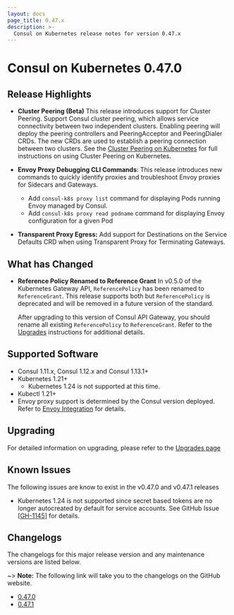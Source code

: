 ```yaml
---
layout: docs
page_title: 0.47.x
description: >-
  Consul on Kubernetes release notes for version 0.47.x
---
```


# Consul on Kubernetes 0.47.0

## Release Highlights

- **Cluster Peering (Beta)** This release introduces support for Cluster Peering.  Support Consul cluster peering, which allows service connectivity between two independent clusters. Enabling peering will deploy the peering controllers and PeeringAcceptor and PeeringDialer CRDs. The new CRDs are used to establish a peering connection between two clusters. See the [Cluster Peering on Kubernetes](/docs/connect/cluster-peering/k8s) for full instructions on using Cluster Peering on Kubernetes.
  
- **Envoy Proxy Debugging  CLI Commands**: This release introduces new commands to quickly identify proxies and troubleshoot Envoy proxies for Sidecars and Gateways. 
  * Add `consul-k8s proxy list` command for displaying Pods running Envoy managed by Consul. 
  * Add `consul-k8s proxy read podname` command for displaying Envoy configuration for a given Pod

- **Transparent Proxy Egress:** Add support for Destinations on the Service Defaults CRD when using Transparent Proxy for Terminating Gateways.

## What has Changed

- **Reference Policy Renamed to Reference Grant** In v0.5.0 of the Kubernetes
  Gateway API, `ReferencePolicy` has been renamed to `ReferenceGrant`. This
  release supports both but `ReferencePolicy` is deprecated and will be removed
  in a future version of the standard.

  After upgrading to this version of Consul API Gateway, you should rename all
  existing `ReferencePolicy` to `ReferenceGrant`. Refer to the [Upgrades](/docs/api-gateway/upgrades)
  instructions for additional details.

## Supported Software

- Consul 1.11.x, Consul 1.12.x and Consul 1.13.1+
- Kubernetes 1.21+
  - Kubernetes 1.24 is not supported at this time.
- Kubectl 1.21+
- Envoy proxy support is determined by the Consul version deployed. Refer to
  [Envoy Integration](/docs/connect/proxies/envoy) for details.

## Upgrading

For detailed information on upgrading, please refer to the [Upgrades page](/docs/k8s/upgrade)

## Known Issues

The following issues are know to exist in the v0.47.0 and v0.47.1 releases

- Kubernetes 1.24 is not supported since secret based tokens are no longer autocreated by default for service accounts. See GitHub Issue
  [[GH-1145](https://github.com/hashicorp/consul-k8s/issues/1145)] for
  details.

## Changelogs

The changelogs for this major release version and any maintenance versions are listed below.

~> **Note:** The following link will take you to the changelogs on the GitHub website.

- [0.47.0](https://github.com/hashicorp/consul-k8s/releases/tag/v0.47.0)
- [0.47.1](https://github.com/hashicorp/consul-k8s/releases/tag/v0.47.1)
